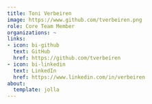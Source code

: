```yaml
---
title: Toni Verbeiren
image: https://www.github.com/tverbeiren.png
role: Core Team Member
organizations: ~
links:
- icon: bi-github
  text: GitHub
  href: https://github.com/tverbeiren
- icon: bi-linkedin
  text: LinkedIn
  href: https://www.linkedin.com/in/verbeiren
about:
  template: jolla
---
```


